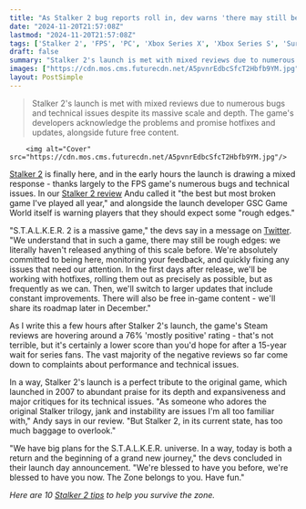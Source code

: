 ```yaml
---
title: "As Stalker 2 bug reports roll in, dev warns 'there may still be rough edges' because 'we literally haven't released anything of this scale before'"
date: "2024-11-20T21:57:08Z"
lastmod: "2024-11-20T21:57:08Z"
tags: ['Stalker 2', 'FPS', 'PC', 'Xbox Series X', 'Xbox Series S', 'Survival Horror', 'Open World']
draft: false
summary: "Stalker 2's launch is met with mixed reviews due to numerous bugs and technical issues despite its massive scale and depth.  The game's developers acknowledge the problems and promise hotfixes and updates, alongside future free content."
images: ["https://cdn.mos.cms.futurecdn.net/A5pvnrEdbcSfcT2Hbfb9YM.jpg"]
layout: PostSimple
---
```

> Stalker 2's launch is met with mixed reviews due to numerous bugs and technical issues despite its massive scale and depth.  The game's developers acknowledge the problems and promise hotfixes and updates, alongside future free content.


        <img alt="Cover" src="https://cdn.mos.cms.futurecdn.net/A5pvnrEdbcSfcT2Hbfb9YM.jpg"/>
        
[Stalker 2](https://www.gamesradar.com/stalker-2-guide/) is finally here, and in the early hours the launch is drawing a mixed response - thanks largely to the FPS game's numerous bugs and technical issues. In our [Stalker 2 review](https://www.gamesradar.com/games/fps/Stalker-2-Heart-of-Chornobyl-review/) Andu called it "the best but most broken game I've played all year," and alongside the launch developer GSC Game World itself is warning players that they should expect some "rough edges."

"S.T.A.L.K.E.R. 2 is a massive game," the devs say in a message on [Twitter](https://x.com/stalker_thegame/status/1859265478276894856). "We understand that in such a game, there may still be rough edges: we literally haven't released anything of this scale before. We're absolutely committed to being here, monitoring your feedback, and quickly fixing any issues that need our attention. In the first days after release, we'll be working with hotfixes, rolling them out as precisely as possible, but as frequently as we can. Then, we'll switch to larger updates that include constant improvements. There will also be free in-game content - we'll share its roadmap later in December."

As I write this a few hours after Stalker 2's launch, the game's Steam reviews are hovering around a 76% 'mostly positive' rating - that's not terrible, but it's certainly a lower score than you'd hope for after a 15-year wait for series fans. The vast majority of the negative reviews so far come down to complaints about performance and technical issues.

In a way, Stalker 2's launch is a perfect tribute to the original game, which launched in 2007 to abundant praise for its depth and expansiveness and major critiques for its technical issues. "As someone who adores the original Stalker trilogy, jank and instability are issues I'm all too familiar with," Andy says in our review. "But Stalker 2, in its current state, has too much baggage to overlook."

"We have big plans for the S.T.A.L.K.E.R. universe. In a way, today is both a return and the beginning of a grand new journey," the devs concluded in their launch day announcement. "We're blessed to have you before, we're blessed to have you now. The Zone belongs to you. Have fun."

*Here are 10 *[<em>Stalker 2 tips</em>](https://www.gamesradar.com/games/fps/stalker-2-tips/)* to help you survive the zone.* 
        